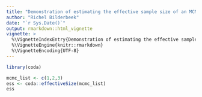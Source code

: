 ```yaml
---
title: "Demonstration of estimating the effective sample size of an MCMC"
author: "Richel Bilderbeek"
date: "`r Sys.Date()`"
output: rmarkdown::html_vignette
vignette: >
  %\VignetteIndexEntry{Demonstration of estimating the effective sample size of an MCMC}
  %\VignetteEngine{knitr::rmarkdown}
  %\VignetteEncoding{UTF-8}
---
```



```r
library(coda)
```


```r
mcmc_list <- c(1,2,3)
ess <- coda::effectiveSize(mcmc_list)
ess
```
